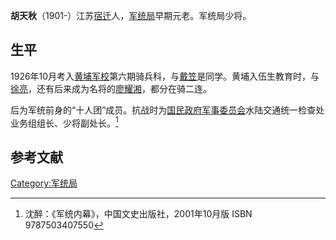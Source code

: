 '''胡天秋'''（1901-）江苏[[宿迁|宿迁]]人，[[军统局|军统局]]早期元老。军统局少将。
==生平==
1926年10月考入[[黄埔军校|黄埔军校]]第六期骑兵科，与[[戴笠|戴笠]]是同学。黄埔入伍生教育时，与[[徐亮|徐亮]]，还有后来成为名将的[[廖耀湘|廖耀湘]]，都分在骑二连。

后为军统前身的“十人团”成员。抗战时为[[国民政府军事委员会|国民政府军事委员会]]水陆交通统一检查处业务组组长、少将副处长。<ref>沈醉：《军统内幕》，中国文史出版社，2001年10月版 ISBN 9787503407550 </ref>
==参考文献==
<references/>
[[Category:军统局|Category:军统局]]